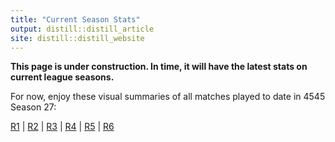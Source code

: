 ```yaml
---
title: "Current Season Stats"
output: distill::distill_article
site: distill::distill_website
---
```


**This page is under construction. In time, it will have the latest stats on current league seasons.**

For now, enjoy these visual summaries of all matches played to date in 4545 Season 27:

[R1](temp/s27_r1_allmatches.pdf) | [R2](temp/s27_r2_allmatches.pdf) | [R3](temp/s27_r3_allmatches.pdf) | [R4](temp/s27_r4_allmatches.pdf) | [R5](temp/s27_r5_allmatches.pdf) | [R6](temp/s27_r6_allmatches.pdf)